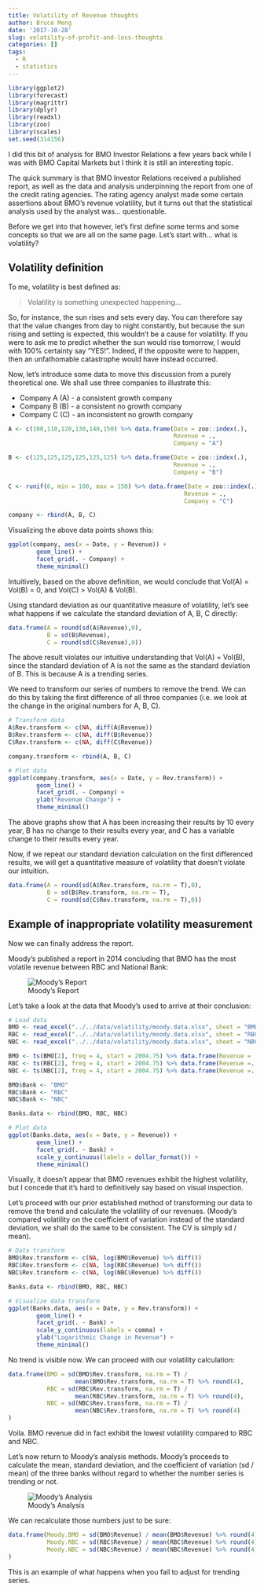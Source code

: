```yaml
---
title: Volatility of Revenue thoughts
author: Bruce Meng
date: '2017-10-28'
slug: volatility-of-profit-and-loss-thoughts
categories: []
tags:
  - R
  - statistics
---
```


```r
library(ggplot2)
library(forecast)
library(magrittr)
library(dplyr)
library(readxl)
library(zoo)
library(scales)
set.seed(314156)
```

I did this bit of analysis for BMO Investor Relations a few years back while I was with BMO Capital Markets but I think it is still an interesting topic.

The quick summary is that BMO Investor Relations received a published report, as well as the data and analysis underpinning the report from one of the credit rating agencies. The rating agency analyst made some certain assertions about BMO's revenue volatility, but it turns out that the statistical analysis used by the analyst was... questionable.

Before we get into that however, let's first define some terms and some concepts so that we are all on the same page. Let's start with... what is volatility?

## Volatility definition

To me, volatility is best defined as:

> Volatility is something unexpected happening...

So, for instance, the sun rises and sets every day. You can therefore say that the value changes from day to night constantly, but because the sun rising and setting is expected, this wouldn't be a cause for volatility. If you were to ask me to predict whether the sun would rise tomorrow, I would with 100% certainty say "YES!". Indeed, if the opposite were to happen, then an unfathomable catastrophe would have instead occurred.

Now, let's introduce some data to move this discussion from a purely theoretical one. We shall use three companies to illustrate this:  

* Company A (A) - a consistent growth company
* Company B (B) - a consistent no growth company
* Company C (C) - an inconsistent no growth company

```r
A <- c(100,110,120,130,140,150) %>% data.frame(Date = zoo::index(.), 
                                               Revenue = ., 
                                               Company = "A")

B <- c(125,125,125,125,125,125) %>% data.frame(Date = zoo::index(.), 
                                               Revenue = ., 
                                               Company = "B")

C <- runif(6, min = 100, max = 150) %>% data.frame(Date = zoo::index(.), 
                                                  Revenue = ., 
                                                  Company = "C")

company <- rbind(A, B, C)
```

Visualizing the above data points shows this:

```r
ggplot(company, aes(x = Date, y = Revenue)) +
        geom_line() +
        facet_grid(. ~ Company) +
        theme_minimal()
```

Intuitively, based on the above definition, we would conclude that Vol(A) = Vol(B) = 0, and Vol(C) > Vol(A) & Vol(B).

Using standard deviation as our quantitative measure of volatility, let's see what happens if we calculate the standard deviation of A, B, C directly:

```r
data.frame(A = round(sd(A$Revenue),0), 
           B = sd(B$Revenue), 
           C = round(sd(C$Revenue),0))
```

The above result violates our intuitive understanding that Vol(A) = Vol(B), since the standard deviation of A is not the same as the standard deviation of B. This is because A is a trending series.

We need to transform our series of numbers to remove the trend. We can do this by taking the first difference of all three companies (i.e. we look at the change in the original numbers for A, B, C).

```r
# Transform data
A$Rev.transform <- c(NA, diff(A$Revenue))
B$Rev.transform <- c(NA, diff(B$Revenue))
C$Rev.transform <- c(NA, diff(C$Revenue))

company.transform <- rbind(A, B, C)

# Plot data
ggplot(company.transform, aes(x = Date, y = Rev.transform)) +
        geom_line() +
        facet_grid(. ~ Company) +
        ylab("Revenue Change") +
        theme_minimal()
```


The above graphs show that A has been increasing their results by 10 every year, B has no change to their results every year, and C has a variable change to their results every year.

Now, if we repeat our standard deviation calculation on the first differenced results, we will get a quantitative measure of volatility that doesn't violate our intuition.

```r
data.frame(A = round(sd(A$Rev.transform, na.rm = T),0), 
           B = sd(B$Rev.transform, na.rm = T), 
           C = round(sd(C$Rev.transform, na.rm = T),0))
```

## Example of inappropriate volatility measurement

Now we can finally address the report.

Moody's published a report in 2014 concluding that BMO has the most volatile revenue between RBC and National Bank:


![Moody's Report](/img/Moody.png)


Let's take a look at the data that Moody's used to arrive at their conclusion:

```r
# Load data
BMO <- read_excel("../../data/volatility/moody.data.xlsx", sheet = "BMO")
RBC <- read_excel("../../data/volatility/moody.data.xlsx", sheet = "RBC")
NBC <- read_excel("../../data/volatility/moody.data.xlsx", sheet = "NBC")

BMO <- ts(BMO[2], freq = 4, start = 2004.75) %>% data.frame(Revenue = ., Date = index(.))
RBC <- ts(RBC[2], freq = 4, start = 2004.75) %>% data.frame(Revenue =., Date = index(.))
NBC <- ts(NBC[2], freq = 4, start = 2004.75) %>% data.frame(Revenue =., Date = index(.))

BMO$Bank <- "BMO"
RBC$Bank <- "RBC"
NBC$Bank <- "NBC"

Banks.data <- rbind(BMO, RBC, NBC)

# Plot data
ggplot(Banks.data, aes(x = Date, y = Revenue)) +
        geom_line() +
        facet_grid(. ~ Bank) +
        scale_y_continuous(labels = dollar_format()) +
        theme_minimal()
```

Visually, it doesn't appear that BMO revenues exhibit the highest volatility, but I concede that it's hard to definitively say based on visual inspection.

Let's proceed with our prior established method of transforming our data to remove the trend and calculate the volatility of our revenues. (Moody's compared volatility on the coefficient of variation instead of the standard deviation, we shall do the same to be consistent. The CV is simply sd / mean).

```r
# Data transform
BMO$Rev.transform <- c(NA, log(BMO$Revenue) %>% diff())
RBC$Rev.transform <- c(NA, log(RBC$Revenue) %>% diff())
NBC$Rev.transform <- c(NA, log(NBC$Revenue) %>% diff())

Banks.data <- rbind(BMO, RBC, NBC)

# Visualize data transform
ggplot(Banks.data, aes(x = Date, y = Rev.transform)) +
        geom_line() +
        facet_grid(. ~ Bank) +
        scale_y_continuous(labels = comma) +
        ylab("Logarithmic Change in Revenue") +
        theme_minimal()

```

No trend is visible now. We can proceed with our volatility calculation:

```r
data.frame(BMO = sd(BMO$Rev.transform, na.rm = T) / 
                   mean(BMO$Rev.transform, na.rm = T) %>% round(4),
           RBC = sd(RBC$Rev.transform, na.rm = T) / 
                   mean(RBC$Rev.transform, na.rm = T) %>% round(4),
           NBC = sd(NBC$Rev.transform, na.rm = T) / 
                   mean(NBC$Rev.transform, na.rm = T) %>% round(4)
)
```

Voila. BMO revenue did in fact exhibit the lowest volatility compared to RBC and NBC.

Let's now return to Moody's analysis methods. Moody's proceeds to calculate the mean, standard deviation, and the coefficient of variation (sd / mean) of the three banks without regard to whether the number series is trending or not.

![Moody's Analysis](/img/MoodyData.png)

We can recalculate those numbers just to be sure:

```r
data.frame(Moody.BMO = sd(BMO$Revenue) / mean(BMO$Revenue) %>% round(4),
           Moody.RBC = sd(RBC$Revenue) / mean(RBC$Revenue) %>% round(4),
           Moody.NBC = sd(NBC$Revenue) / mean(NBC$Revenue) %>% round(4)
)
```

This is an example of what happens when you fail to adjust for trending series.